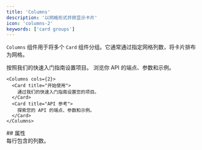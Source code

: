 ```yaml
---
title: 'Columns'
description: '以网格形式并排显示卡片'
icon: 'columns-2'
keywords: ['card groups']
---
```


`Columns` 组件用于将多个 `Card` 组件分组。它通常通过指定网格列数，将卡片排布为网格。

<Columns cols={2}>
  <Card title="Get started" icon="rocket">
    按照我们的快速入门指南设置项目。
  </Card>

  <Card title="API reference" icon="code">
    浏览你 API 的端点、参数和示例。
  </Card>
</Columns>

```mdx Columns example
<Columns cols={2}>
  <Card title="开始使用">
    通过我们的快速入门指南设置您的项目。
  </Card>
  <Card title="API 参考">
    探索您的 API 的端点、参数和示例。
  </Card>
</Columns>
```


<div id="properties">
  ## 属性
</div>

<ResponseField name="cols" default={2}>
  每行包含的列数。
</ResponseField>